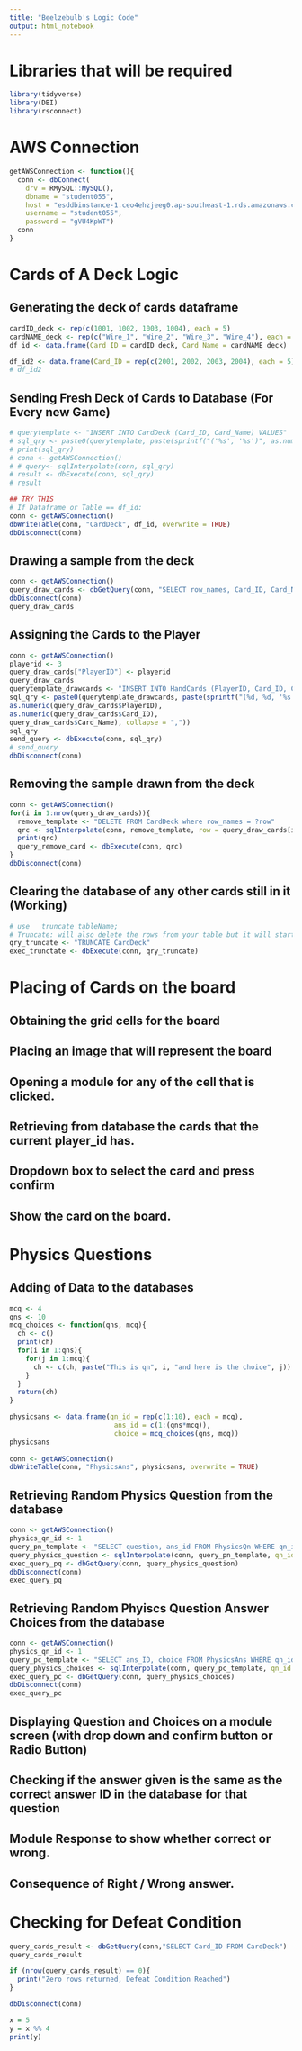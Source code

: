 ---
title: "Beelzebulb's Logic Code"
output: html_notebook
---

# Libraries that will be required
```{r}
library(tidyverse)
library(DBI)
library(rsconnect)
```

# AWS Connection
```{r}
getAWSConnection <- function(){
  conn <- dbConnect(
    drv = RMySQL::MySQL(),
    dbname = "student055",
    host = "esddbinstance-1.ceo4ehzjeeg0.ap-southeast-1.rds.amazonaws.com",
    username = "student055",
    password = "gVU4KpWT")
  conn
}
```


# Cards of A Deck Logic

## Generating the deck of cards dataframe
```{r}
cardID_deck <- rep(c(1001, 1002, 1003, 1004), each = 5)
cardNAME_deck <- rep(c("Wire_1", "Wire_2", "Wire_3", "Wire_4"), each = 5)
df_id <- data.frame(Card_ID = cardID_deck, Card_Name = cardNAME_deck)

df_id2 <- data.frame(Card_ID = rep(c(2001, 2002, 2003, 2004), each = 5), Card_Name = rep(c("Wire_Left", "Wire_Right", "Wire_Up", "Wire_Down"), each = 5))
# df_id2
```
## Sending Fresh Deck of Cards to Database (For Every new Game)
```{r}
# querytemplate <- "INSERT INTO CardDeck (Card_ID, Card_Name) VALUES"
# sql_qry <- paste0(querytemplate, paste(sprintf("('%s', '%s')", as.numeric(df_id$Card_ID), df_id$Card_Name), collapse = ","))
# print(sql_qry)
# conn <- getAWSConnection()
# # query<- sqlInterpolate(conn, sql_qry)
# result <- dbExecute(conn, sql_qry)
# result

## TRY THIS
# If Dataframe or Table == df_id:
conn <- getAWSConnection()
dbWriteTable(conn, "CardDeck", df_id, overwrite = TRUE)
dbDisconnect(conn)
```

## Drawing a sample from the deck

```{r}
conn <- getAWSConnection()
query_draw_cards <- dbGetQuery(conn, "SELECT row_names, Card_ID, Card_Name FROM CardDeck ORDER BY RAND() LIMIT 5")
dbDisconnect(conn)
query_draw_cards
```
## Assigning the Cards to the Player
```{r}
conn <- getAWSConnection()
playerid <- 3
query_draw_cards["PlayerID"] <- playerid
query_draw_cards
querytemplate_drawcards <- "INSERT INTO HandCards (PlayerID, Card_ID, Card_Name) VALUES"
sql_qry <- paste0(querytemplate_drawcards, paste(sprintf("(%d, %d, '%s')",
as.numeric(query_draw_cards$PlayerID),
as.numeric(query_draw_cards$Card_ID),
query_draw_cards$Card_Name), collapse = ","))
sql_qry
send_query <- dbExecute(conn, sql_qry)
# send_query
dbDisconnect(conn)
```


## Removing the sample drawn from the deck

```{r}
conn <- getAWSConnection()
for(i in 1:nrow(query_draw_cards)){
  remove_template <- "DELETE FROM CardDeck where row_names = ?row"
  qrc <- sqlInterpolate(conn, remove_template, row = query_draw_cards[i, 1])
  print(qrc)
  query_remove_card <- dbExecute(conn, qrc)
}
dbDisconnect(conn)
```


## Clearing the database of any other cards still in it (Working)
```{r}
# use   truncate tableName;
# Truncate: will also delete the rows from your table but it will start from new row with 1.
qry_truncate <- "TRUNCATE CardDeck"
exec_trunctate <- dbExecute(conn, qry_truncate)
```

# Placing of Cards on the board

## Obtaining the grid cells for the board

## Placing an image that will represent the board

## Opening a module for any of the cell that is clicked.

## Retrieving from database the cards that the current player_id has.

## Dropdown box to select the card and press confirm

## Show the card on the board.




# Physics Questions

## Adding of Data to the databases
```{r}
mcq <- 4
qns <- 10
mcq_choices <- function(qns, mcq){
  ch <- c()
  print(ch)
  for(i in 1:qns){
    for(j in 1:mcq){
      ch <- c(ch, paste("This is qn", i, "and here is the choice", j))
    }
  }
  return(ch)
}

physicsans <- data.frame(qn_id = rep(c(1:10), each = mcq),
                          ans_id = c(1:(qns*mcq)),
                          choice = mcq_choices(qns, mcq))
physicsans
  
conn <- getAWSConnection()
dbWriteTable(conn, "PhysicsAns", physicsans, overwrite = TRUE)
```


## Retrieving Random Physics Question from the database

```{r}
conn <- getAWSConnection()
physics_qn_id <- 1
query_pn_template <- "SELECT question, ans_id FROM PhysicsQn WHERE qn_id = ?qn_id"
query_physics_question <- sqlInterpolate(conn, query_pn_template, qn_id = physics_qn_id)
exec_query_pq <- dbGetQuery(conn, query_physics_question)
dbDisconnect(conn)
exec_query_pq
```


## Retrieving Random Phyiscs Question Answer Choices from the database

```{r}
conn <- getAWSConnection()
physics_qn_id <- 1
query_pc_template <- "SELECT ans_ID, choice FROM PhysicsAns WHERE qn_id = ?qn_id"
query_physics_choices <- sqlInterpolate(conn, query_pc_template, qn_id = physics_qn_id)
exec_query_pc <- dbGetQuery(conn, query_physics_choices)
dbDisconnect(conn)
exec_query_pc
```


## Displaying Question and Choices on a module screen (with drop down and confirm button or Radio Button)

## Checking if the answer given is the same as the correct answer ID in the database for that question

## Module Response to show whether correct or wrong.

## Consequence of Right / Wrong answer.

# Checking for Defeat Condition
```{r}
query_cards_result <- dbGetQuery(conn,"SELECT Card_ID FROM CardDeck")
query_cards_result

if (nrow(query_cards_result) == 0){
  print("Zero rows returned, Defeat Condition Reached")
}

dbDisconnect(conn)
```


```{r}

x = 5
y = x %% 4
print(y)
```

